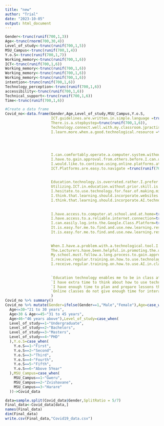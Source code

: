 ```yaml
---
title: "new"
author: "Trial"
date: "2023-10-05"
output: html_document
---
```


```r
Gender<-trunc(runif(700,1,3))
Age<-trunc(rnorm(700,30,4))
Level_of_study<-trunc(runif(700,1,5))
MSU_Campus<-trunc(runif(700,1,4))
Y.o.S<-trunc(runif(700,1,7))
Working_memory<-trunc(runif(700,1,6))
ICT<-trunc(runif(700,1,6))
Working_memory<-trunc(runif(700,1,6))
Working_memory<-trunc(runif(700,1,6))
Working_memory<-trunc(runif(700,1,6))
intention<-trunc(runif(700,1,6))
Technology_perception<-trunc(runif(700,1,6))
accessibility<-trunc(runif(700,1,6))
Technical_support<-trunc(runif(700,1,6))
Time<-trunc(runif(700,1,6))

#Create a data frame
Covid_no<-data.frame(Gender,Age,Level_of_study,MSU_Campus,Y.o.S,
                     ICT.guidelines.are.written.in.simple.language =trunc(runif(700,1,6)),
                     There.is.a.stepbystep=trunc(runif(700,1,6)),
                     Technology.connect.well.with.my.classroom.jpractise=trunc(runif(700,1,6)),
                     I.learn.more.when.a.good.technological.resource =trunc(runif(700,1,6)),
                     
                     
                   
                     
                     I.can.comfortably.operate.a.computer.system.without.assistance=trunc(runif(700,1,6)),
                     I.have.to.gain.approval.from.others.before.I.can.use.a.new.technology.in.class=trunc(runif(700,1,6)),
                     I.would.like.to.continue.using.online.platforms.at.school=trunc(runif(700,1,6)),
                     ICT.Platforms.are.easy.to.navigate =trunc(runif(700,1,6)),
                    
                     
                     Education.technology.is.overrated.rather.I.prefer.traditional.education =trunc(runif(700,1,6)),
                     Utilizing.ICT.in.education.without.prior.skill.is.scary =trunc(runif(700,1,6)),
                     I.hesitate.to.use.technology.for.fear.of.making.mistakes.that.I.cannot.correct =trunc(runif(700,1,6)),
                     I.think.that.learning.should.incorporate.websites.apps.and.other.technological.resources.because.technology.is.a.part.of.our.society =trunc(runif(700,1,6)),
                     I.think.that.learning.should.incorporate.AI.technologyis.a.part.of.our.society=trunc(runif(700,1,6)),
                     
                     
                     I.have.access.to.computer.at.school.and.at.home=trunc(runif(700,1,6)),
                     I.have.access.to.a.reliable.internet.connection=trunc(runif(700,1,6)),
                     I.can.easily.log.into.the.Google.Class.Platform=trunc(runif(700,1,6)),
                     It.is.easy.for.me.to.find.and.use.new.learning.resources.websites.and.apps.for.teaching.learning=trunc(runif(700,1,6)),
                     It.is.easy.for.me.to.find.and.use.new.learning.resources.AI.for.teaching.and.learning=trunc(runif(700,1,6)),
                     
                     
                     When.I.have.a.problem.with.a.technological.tool.I.receive.quick.and.effective.assistance=trunc(runif(700,1,6)),
                     The.Lecturers.have.been.helpful.in.promoting.the.use.of.technology.in.class=trunc(runif(700,1,6)),
                     My.school.must.follow.a.long.process.to.gain.approval.before.purchasing.a.new.technology=trunc(runif(700,1,6)),
                     I.receive.regular.training.on.how.to.use.technology.in.class=trunc(runif(700,1,6)),
                     I.receive.regular.training.on.how.to.use.AI.in.class=trunc(runif(700,1,6)),
                     
                     
                     `Education technology enables me to be in class at home hence saving on traveling time`=trunc(runif(700,1,6)),
                     `I have extra time to think about how to use technology in my classes `=trunc(runif(700,1,6)),
                     `I have enough time to plan and prepare lessons that use technology`=trunc(runif(700,1,6)),
                     `Online classes do not give enough time for interaction with lecturer and other students`=trunc(runif(700,1,6))
                     )
Covid_no %>% summary()
Covid_no %>% mutate(Gender=ifelse(Gender==1,"Male","Female"),Age=case_when(
  Age<=30~"21 to 30 years",
  Age>30 & Age<=45~"31 to 45 years",
  Age>46~"46 years above"),Level_of_study=case_when(
  Level_of_study==1~"Undergraduate",  
  Level_of_study==2~"Bachelors",  
  Level_of_study==3~"Masters",  
  Level_of_study==4~"PHD"  
  ),Y.o.S=case_when(
    Y.o.S==1~"First",
    Y.o.S==2~"Second",
    Y.o.S==3~"Third",
    Y.o.S==4~"Fourth",
    Y.o.S==5~"Fifth",
    Y.o.S==6~"Above 5Year"
  ),MSU_Campus=case_when(
    MSU_Campus==1~"Gweru",
    MSU_Campus==2~"Zvishavane",
    MSU_Campus==3~"Harare"
  ))->Covid_data

```



```r
data=sample.split(Covid_data$Gender,SplitRatio = 5/7)
Final_data<-Covid_data[data,]
names(Final_data)
dim(Final_data)
write.csv(Final_data,"Covid19_data.csv")
```

